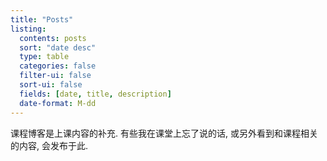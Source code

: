 ```yaml
---
title: "Posts"
listing:
  contents: posts
  sort: "date desc"
  type: table
  categories: false
  filter-ui: false
  sort-ui: false
  fields: [date, title, description]
  date-format: M-dd
---
```


课程博客是上课内容的补充. 
有些我在课堂上忘了说的话,
或另外看到和课程相关的内容,
会发布于此. 